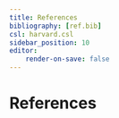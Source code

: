 ```yaml
---
title: References
bibliography: [ref.bib]
csl: harvard.csl
sidebar_position: 10
editor:
    render-on-save: false
---
```


# References
